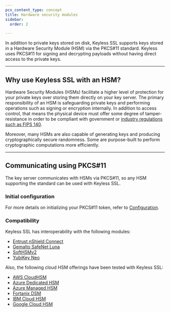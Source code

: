 ```yaml
---
pcx_content_type: concept
title: Hardware security modules
sidebar:
  order: 2

---
```


In addition to private keys stored on disk, Keyless SSL supports keys stored in a Hardware Security Module (HSM) via the PKCS#11 standard. Keyless uses PKCS#11 for signing and decrypting payloads without having direct access to the private keys.

***

## Why use Keyless SSL with an HSM?

Hardware Security Modules (HSMs) facilitate a higher level of protection for your private keys over storing them directly on your key server. The primary responsibility of an HSM is safeguarding private keys and performing operations such as signing or encryption internally. In addition to access control, that means the physical device must offer some degree of tamper-resistance in order to be compliant with government or [industry regulations such as FIPS 140](https://nvlpubs.nist.gov/nistpubs/FIPS/NIST.FIPS.140-2.pdf).

Moreover, many HSMs are also capable of generating keys and producing cryptographically secure randomness. Some are purpose-built to perform cryptographic computations more efficiently.

***

## Communicating using PKCS#11

The key server communicates with HSMs via PKCS#11, so any HSM supporting the standard can be used with Keyless SSL.

### Initial configuration

For more details on initializing your PKCS#11 token, refer to [Configuration](/ssl/keyless-ssl/hardware-security-modules/configuration/).

### Compatibility

Keyless SSL has interoperability with the following modules:

- [Entrust nShield Connect](https://www.entrust.com/digital-security/hsm)
- [Gemalto SafeNet Luna](https://cpl.thalesgroup.com/compliance/fips-common-criteria-validations)
- [SoftHSMv2](https://github.com/opendnssec/SoftHSMv2)
- [YubiKey Neo](https://www.yubico.com/product/yubikey-neo/)

Also, the following cloud HSM offerings have been tested with Keyless SSL:

- [AWS CloudHSM](/ssl/keyless-ssl/hardware-security-modules/aws-cloud-hsm/)
- [Azure Dedicated HSM](/ssl/keyless-ssl/hardware-security-modules/azure-dedicated-hsm/)
- [Azure Managed HSM](/ssl/keyless-ssl/hardware-security-modules/azure-managed-hsm/)
- [Fortanix DSM](/ssl/keyless-ssl/hardware-security-modules/fortanix-dsm/)
- [IBM Cloud HSM](/ssl/keyless-ssl/hardware-security-modules/ibm-cloud-hsm/)
- [Google Cloud HSM](/ssl/keyless-ssl/hardware-security-modules/google-cloud-hsm/)